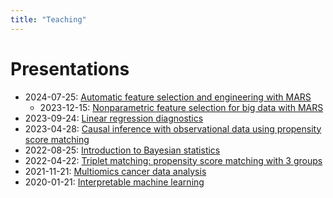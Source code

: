 ```yaml
---
title: "Teaching"
---
```


# Presentations

- 2024-07-25: [Automatic feature selection and engineering with MARS](./presentations/2024-07-25_mars.html)
    - 2023-12-15: [Nonparametric feature selection for big data with MARS](./presentations/2023-12-15_mars.html)
- 2023-09-24: [Linear regression diagnostics](./presentations/2023-09-24_regression_diagnostics.html)
- 2023-04-28: [Causal inference with observational data using propensity score matching](./presentations/2023-09-24_causal_inference_matching.html)
- 2022-08-25: [Introduction to Bayesian statistics](./presentations/2022-08-25_Bayesian_stats.pptx)
- 2022-04-22: [Triplet matching: propensity score matching with 3 groups](./presentations/20220422_triplet_matching.pptx)
- 2021-11-21: [Multiomics cancer data analysis](./presentations/2021-11-21_multiomics_cancer.pptx)
- 2020-01-21: [Interpretable machine learning](./presentations/2020-01-21_interpretable_machine_learning.pptx)